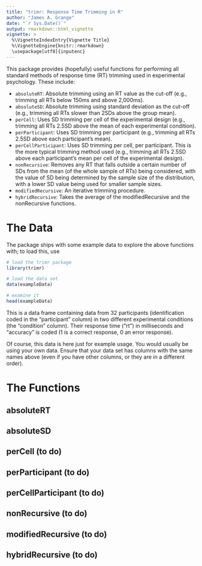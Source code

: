 ```yaml
---
title: "trimr: Response Time Trimming in R"
author: "James A. Grange"
date: "`r Sys.Date()`"
output: rmarkdown::html_vignette
vignette: >
  %\VignetteIndexEntry{Vignette Title}
  %\VignetteEngine{knitr::rmarkdown}
  \usepackage[utf8]{inputenc}
---
```


This package provides (hopefully) useful functions for performing all standard methods of response time (RT) trimming used in experimental psychology. These include:

- `absoluteRT`: Absolute trimming  using an RT value as the cut-off (e.g., trimming all RTs below 150ms and above 2,000ms).
- `absoluteSD`: Absolute trimming using standard deviation as the cut-off (e.g., trimming all RTs slower than 2SDs above the group mean). 
- `perCell`: Uses SD trimming per cell of the experimental design (e.g., trimming all RTs 2.5SD above the mean of each experimental condition). 
- `perParticipant`: Uses SD trimming per participant (e.g., trimming all RTs 2.5SD above each participant's mean).
- `perCellParticipant`: Uses SD trimming per cell, per participant. This is the more typical trimming method used (e.g., trimming all RTs 2.5SD above each participant's mean per cell of the experimental design). 
- `nonRecursive`: Removes any RT that falls outside a certain number of SDs from the mean (of the whole sample of RTs) being considered, with the value of SD being determined by the sample size of the distribution, with a lower SD value being used for smaller sample sizes.
- `modifiedRecursive`: An iterative trimming procedure.
- `hybridRecursive`: Takes the average of the modifiedRecursive and the nonRecursive functions.



# The Data
The package ships with some example data to explore the above functions with; to load this, use

```r
# load the trimr package
library(trimr)

# load the data set
data(exampleData)

# examine it
head(exampleData)
```
This is a data frame containing data from 32 participants (identification coded in the "participant" column) in two different experimental conditions (the "condition" column). Their response time ("rt") in milliseconds and "accuracy" is coded (1 is a correct response, 0 an error response). 

Of course, this data is here just for example usage. You would usually be using your own data. Ensure that your data set has columns with the same names above (even if you have other columns, or they are in a different order). 

# The Functions

## absoluteRT

## absoluteSD 

## perCell (to do)

## perParticipant (to do)

## perCellParticipant (to do)

## nonRecursive (to do)

## modifiedRecursive (to do)

## hybridRecursive (to do)



## 



